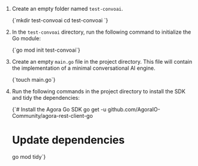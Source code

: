 
1. Create an empty folder named `test-convoai`.

    <CodeBlock language="bash" showLineNumbers>
    {`mkdir test-convoai
    cd test-convoai
    `}
    </CodeBlock>

2. In the `test-convoai` directory, run the following command to initialize the Go module:

    <CodeBlock language="bash" showLineNumbers>
    {`go mod init test-convoai`}
    </CodeBlock>

3. Create an empty `main.go` file in the project directory. This file will contain the implementation of a minimal conversational AI engine.

    <CodeBlock language="bash" showLineNumbers>
    {`touch main.go`}
    </CodeBlock>

4. Run the following commands in the project directory to install the SDK and tidy the dependencies:

    <CodeBlock language="bash" showLineNumbers>
    {`# Install the Agora Go SDK
    go get -u github.com/AgoraIO-Community/agora-rest-client-go

    # Update dependencies
    go mod tidy`}
    </CodeBlock>
